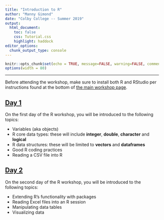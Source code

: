 ---
title: "Introduction to R"
author: "Manny Gimond"
date: "Colby College -- Summer 2019"
output: 
  html_document:
    toc: false
    css: Tutorial.css
    highlight: haddock
editor_options: 
  chunk_output_type: console
---

```{r setup, include=FALSE}
knitr::opts_chunk$set(echo = TRUE, message=FALSE, warning=FALSE, comment=NA)
options(width = 80)
```

<hr>

Before attending the workshop, make sure to install both R and RStudio per instructions found at the bottom of [the main workshop page](https://jtande.github.io/2019-06-25-ColbyCollege/).


## [Day 1](day01.html)

On the first day of the R workshop, you will be introduced to the following topics:

 * Variables (aka objects)
 * R core data types: these will include **integer**, **double**, **character** and **logical**
 * R data structures: these will be limited to **vectors** and **dataframes**
 * Good R coding practices
 * Reading a CSV file into R


 
## [Day 2](day02.html)

On the second day of the R workshop, you will be introduced to the following topics:

 * Extending R's functionality with packages
 * Reading Excel files into an R session
 * Manipulating data tables
 * Visualizing data
 


